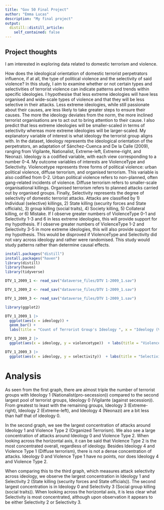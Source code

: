 ```yaml
---
title: "Gov 50 Final Project"
author: "Emma Lucas"
description: "My final project"
output:
  distill::distill_article:
    self_contained: false
---
```




## Project thoughts

I am interested in exploring data related to domestic terrorism and violence.

How does the ideological orientation of domestic terrorist perpetrators influence, if at all, the type of political violence and the selectivity of said violence? In this study, I aim to examine whether or not certain types and selectivities of terrorist violence can indicate patterns and trends within specific ideologies. I hypothesise that less extreme ideologies will have less organised and wide-scale types of violence and that they will be less selective in their attacks. Less extreme ideologies, while still passionate about their causes, are less likely to take greater steps to ensure their causes. The more the ideology deviates from the norm, the more inclined terrorist organisations are to act out to bring attention to their cause. I also predict that less extreme ideologies will be smaller-scaled in terms of selectivity whereas more extreme ideologies will be larger-scaled. My explanatory variable of interest is what ideology the terrorist group aligns with. In the dataset, Ideology represents the ideological orientation of the perpetrators, an adaptation of Sánchez-Cuenca and De la Calle (2009), ranging from Vigilante, Nationalist, Extreme-left, Extreme-right, and Neonazi. Ideology is a codified variable, with each view corresponding to a number 0-4. My outcome variables of interests are ViolenceType and Selectivity. Violencetype represents three forms of political violence: urban political violence, diffuse terrorism, and organised terrorism. This variable is also codified from 0-2. Urban political violence refers to non-planned, often gang-related incidents of violence. Diffuse terrorism refers to smaller-scale organisational killings. Organised terrorism refers to planned attacks carried out by organised groups. Finally, Selectivity represents the degree of selectivity of domestic terrorist attacks. Attacks are classified by 1) Individual (selective) killings, 2) State killing (security forces and State officials), 3) group killing (social traits), 4) Society killing, 5) Collateral killing, or 6) Mistake. If I observe greater numbers of ViolenceType 0-1 and Selectivity 1-3 and 6 in less extreme ideologies, this will provide support for my hypothesis. If I observe greater numbers of ViolenceType 1-2 and Selectivity 3-5 in more extreme ideologies, this will also provide support for my hypothesis. This would be disproved if ViolenceType and Selectivity did not vary across ideology and rather were randomised. This study would study patterns rather than determine causal effects.

```r

install.packages("distill")
install.packages("haven")
library(distill)
library(haven)
library(tidyverse)

DTV_1_2009_1 <- read_sav("dataverse_files/DTV 1-2009_1.sav")

DTV_1_2009_2 <- read_sav("dataverse_files/DTV 1-2009_1.sav")

DTV_1_2009_3 <- read_sav("dataverse_files/DTV 1-2009_1.sav")

library(ggplot2)

DTV_1_2009_1 |>
  ggplot(aes(x = ideology)) +
  geom_bar() +
  labs(title = "Count of Terrorist Group's Ideology ", x = "Ideology (Vigilante, 0, to Neonazi, 4)", y = "Count")

DTV_1_2009_2 |>
  ggplot(aes(x = ideology, y = violencetype))  + labs(title = "Violence Types Across Ideology", x = "Ideology (Vigilante, 0, to Neonazi, 4)", y = "Violence Type") + geom_jitter()

DTV_1_2009_3 |>
  ggplot(aes(x = ideology, y = selectivity))  + labs(title = "Selectivity Across Ideology", x = "Ideology (Vigilante, 0, to Neonazi, 4)", y = "Selectivity") + geom_jitter()


```

# Analysis

As seen from the first graph, there are almost triple the number of terrorist groups with Ideology 1 (Nationalist(pro-secession)) compared to the second largest pool of terrorist groups, Ideology 0 (Vigilante (against secession)). From greatest to least with the remaining groups, Ideology 3 (Extreme-right), Ideology 2 (Extreme-left), and Ideology 4 (Neonazi) are a bit less than half that of ideology 0.

In the second graph, we see the largest concentration of attacks around Ideology 1 and Violence Type 2 (Organized Terrorism). We also see a large concentration of attacks around Ideology 0 and Violence Type 2. When looking across the horizontal axis, it can be said that Violence Type 2 is the most concentrated overall, regardless of ideology. Besides Ideology 4 and Violence Type 1 (Diffuse terrorism), there is not a dense concentration of attacks. Ideology 0 and Violence Type 1 have no points, nor does Ideology 4 and Violence Type 2.

When comparing this to the third graph, which measures attack selectivity across ideology, we observe the largest concentration in Ideology 1 and Selectivity 2 (State killing (security forces and State officials)). The second largest concentration is in Ideology 0 and Selectivity 3 (Social group killing (social traits)). When looking across the horizontal axis, it is less clear what Selectivity is most concentrated, although upon observation it appears to be either Selectivity 2 or Selectivity 3. 
